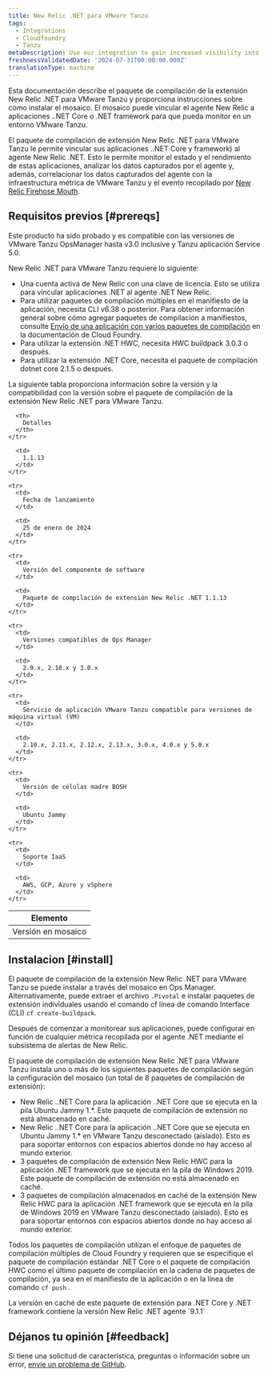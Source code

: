 ```yaml
---
title: New Relic .NET para VMware Tanzu
tags:
  - Integrations
  - Cloudfoundry
  - Tanzu
metaDescription: Use our integration to gain increased visibility into the performance of your VMware Tanzu environment.
freshnessValidatedDate: '2024-07-31T00:00:00.000Z'
translationType: machine
---
```


Esta documentación describe el paquete de compilación de la extensión New Relic .NET para VMware Tanzu y proporciona instrucciones sobre cómo instalar el mosaico. El mosaico puede vincular el agente New Relic a aplicaciones ..NET Core o .NET framework para que pueda monitor en un entorno VMware Tanzu.

El paquete de compilación de extensión New Relic .NET para VMware Tanzu le permite vincular sus aplicaciones ..NET Core y framework) al agente New Relic .NET. Esto le permite monitor el estado y el rendimiento de estas aplicaciones, analizar los datos capturados por el agente y, además, correlacionar los datos capturados del agente con la infraestructura métrica de VMware Tanzu y el evento recopilado por [New Relic Firehose Mouth](https://network.pivotal.io/products/nr-firehose-nozzle/).

## Requisitos previos [#prereqs]

Este producto ha sido probado y es compatible con las versiones de VMware Tanzu OpsManager hasta v3.0 inclusive y Tanzu aplicación Service 5.0.

New Relic .NET para VMware Tanzu requiere lo siguiente:

* Una cuenta activa de New Relic con una clave de licencia. Esto se utiliza para vincular aplicaciones .NET al agente .NET New Relic.
* Para utilizar paquetes de compilación múltiples en el manifiesto de la aplicación, necesita CLI v6.38 o posterior. Para obtener información general sobre cómo agregar paquetes de compilación a manifiestos, consulte [Envío de una aplicación con varios paquetes de compilación](https://docs.pivotal.io/application-service/buildpacks/use-multiple-buildpacks.html) en la documentación de Cloud Foundry.
* Para utilizar la extensión .NET HWC, necesita HWC buildpack 3.0.3 o después.
* Para utilizar la extensión .NET Core, necesita el paquete de compilación dotnet core 2.1.5 o después.

La siguiente tabla proporciona información sobre la versión y la compatibilidad con la versión sobre el paquete de compilación de la extensión New Relic .NET para VMware Tanzu.

<table>
  <thead>
    <tr>
      <th>
        Elemento
      </th>

      <th>
        Detalles
      </th>
    </tr>
  </thead>

  <tbody>
    <tr>
      <td>
        Versión en mosaico
      </td>

      <td>
        1.1.13
      </td>
    </tr>

    <tr>
      <td>
        Fecha de lanzamiento
      </td>

      <td>
        25 de enero de 2024
      </td>
    </tr>

    <tr>
      <td>
        Versión del componente de software
      </td>

      <td>
        Paquete de compilación de extensión New Relic .NET 1.1.13
      </td>
    </tr>

    <tr>
      <td>
        Versiones compatibles de Ops Manager
      </td>

      <td>
        2.9.x, 2.10.x y 3.0.x
      </td>
    </tr>

    <tr>
      <td>
        Servicio de aplicación VMware Tanzu compatible para versiones de máquina virtual (VM)
      </td>

      <td>
        2.10.x, 2.11.x, 2.12.x, 2.13.x, 3.0.x, 4.0.x y 5.0.x
      </td>
    </tr>

    <tr>
      <td>
        Versión de células madre BOSH
      </td>

      <td>
        Ubuntu Jammy
      </td>
    </tr>

    <tr>
      <td>
        Soporte IaaS
      </td>

      <td>
        AWS, GCP, Azure y vSphere
      </td>
    </tr>
  </tbody>
</table>

## Instalacion [#install]

El paquete de compilación de la extensión New Relic .NET para VMware Tanzu se puede instalar a través del mosaico en Ops Manager. Alternativamente, puede extraer el archivo `.Pivotal` e instalar paquetes de extensión individuales usando el comando cf línea de comando Interface (CLI) `cf create-buildpack`.

Después de comenzar a monitorear sus aplicaciones, puede configurar <InlinePopover type="alerts" />en función de cualquier métrica recopilada por el agente .NET mediante el subsistema de alertas de New Relic.

El paquete de compilación de extensión New Relic .NET para VMware Tanzu instala uno o más de los siguientes paquetes de compilación según la configuración del mosaico (un total de 8 paquetes de compilación de extensión):

* New Relic ..NET Core para la aplicación ..NET Core que se ejecuta en la pila Ubuntu Jammy 1.\*. Este paquete de compilación de extensión no está almacenado en caché.
* New Relic ..NET Core para la aplicación ..NET Core que se ejecuta en Ubuntu Jammy 1.\* en VMware Tanzu desconectado (aislado). Esto es para soportar entornos con espacios abiertos donde no hay acceso al mundo exterior.
* 3 paquetes de compilación de extensión New Relic HWC para la aplicación .NET framework que se ejecuta en la pila de Windows 2019. Este paquete de compilación de extensión no está almacenado en caché.
* 3 paquetes de compilación almacenados en caché de la extensión New Relic HWC para la aplicación .NET framework que se ejecuta en la pila de Windows 2019 en VMware Tanzu desconectado (aislado). Esto es para soportar entornos con espacios abiertos donde no hay acceso al mundo exterior.

Todos los paquetes de compilación utilizan el enfoque de paquetes de compilación múltiples de Cloud Foundry y requieren que se especifique el paquete de compilación estándar .NET Core o el paquete de compilación HWC como el último paquete de compilación en la cadena de paquetes de compilación, ya sea en el manifiesto de la aplicación o en la línea de comando `cf push` .

<Callout variant="important">
  La versión en caché de este paquete de extensión para .NET Core y .NET framework contiene la versión New Relic .NET agente `9.1.1`
</Callout>

## Déjanos tu opinión [#feedback]

Si tiene una solicitud de característica, preguntas o información sobre un error, [envíe un problema de GitHub](https://github.com/newrelic/newrelic-dotnet-buildpack-tile/issues).